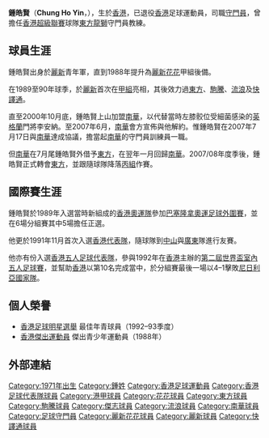 {{Infobox football biography
| name        = 鍾皓賢 <br> Chung Ho Yin
| image       = HK ChungHoYin 2009.JPG
| image_size  = 
| fullname    = 鍾皓賢
| nickname    = 賢仔
| birth_date  = {{birth date and age|1971|4|15}}
| birth_place = {{HKG-1959}}
| height      = {{height|m=1.76}}
| position    = [[守門員|守門員]]
| currentclub = 已退役
| clubnumber  = 
| youthyears1 = 198X–1988
| youthclubs1 = [[花花足球會|麗新]]
| years1  = 1988–1989
| clubs1  = [[花花足球會|麗新花花]]
| caps1   = 
| goals1  = 
| years2  = 1989–1990
| clubs2  = [[花花足球會|麗新]]
| caps2   = 
| goals2  = 
| years3  = 1990–1991
| clubs3  = [[東方足球隊|東方]]
| caps3   = 
| goals3  = 
| years4  = 1991–1992
| clubs4  = [[宏輝駒騰|駒騰]]
| caps4   = 
| goals4  = 
| years5  = 1992–1994
| clubs5  = [[傑志體育會|傑志]]
| caps5   = 
| goals5  = 
| years6  = 1994–1995
| clubs6  = [[宏輝駒騰|駒騰]]
| caps6   = 
| goals6  = 
| years7  = 1995–1996
| clubs7  = [[香港流浪足球會|流浪]]
| caps7   = 
| goals7  = 
| years8  = 1996–2000
| clubs8  = [[花花足球會|快譯通]]
| caps8   = 
| goals8  = 
| years9  = 2000–2001
| clubs9  = [[香港流浪足球會|流浪]]
| caps9   = 
| goals9  = 
| years10  = 2001–2008
| clubs10  = [[南華足球隊|南華]]
| caps10   = 
| goals10  = 
| years11  = 2007–2008
| clubs11  = → [[東方足球隊|東方]]
| caps11   = 5
| goals11  = 0
| years12  = 2008–2013
| clubs12  = [[東方足球隊|東方]] 
| caps12   = 70
| goals12  = 0
| nationalyears1 = 1989–1991
| nationalteam1  = [[香港奧運足球代表隊|香港U23]]
| nationalcaps1  = 
| nationalgoals1 = 0
| nationalyears2 = 1991–2003
| nationalteam2  = [[香港足球代表隊|香港]]
| nationalcaps2  = 18
| nationalgoals2 = 0
| manageryears1  = 2013–2018
| managerclubs1  = [[東方足球隊|東方龍獅]]（守門員教練）
| pcupdate = 
| ntupdate = 
}}

'''鍾皓賢'''（'''Chung Ho Yin'''，{{bd|1971年|4月15日|catIdx=C}}），生於[[香港|香港]]，已退役[[香港|香港]]足球運動員，司職[[守門員|守門員]]，曾擔任[[香港超級聯賽|香港超級聯賽]]球隊[[東方足球隊|東方龍獅]]守門員教練。

==球員生涯==
鍾皓賢出身於[[花花足球會|麗新]]青年軍，直到1988年提升為[[花花足球會|麗新花花]]甲組後備。

在1989至90年球季，於[[花花足球會|麗新]]首次在[[香港甲組足球聯賽|甲組]]亮相，其後效力過[[東方足球隊|東方]]、[[宏輝駒騰|駒騰]]、[[香港流浪足球會|流浪]]及[[花花足球會|快譯通]]。

直至2000年10月底，鍾皓賢上山加盟[[南華足球隊|南華]]，以代替當時左膝骹位受細菌感染的[[英格蘭|英格蘭]]門將李安納。至2007年6月，[[南華足球隊|南華]]會方宣佈與他解約。惟鍾皓賢在2007年7月17日與[[南華足球隊|南華]]達成協議，擔當起[[南華足球隊|南華]]的守門員訓練員一職。

但[[南華足球隊|南華]]在7月尾鍾皓賢外借予[[東方足球隊|東方]]，在翌年一月回歸[[南華足球隊|南華]]。2007/08年度季後，鍾皓賢正式轉會[[東方足球隊|東方]]，並跟隨球隊降落[[香港丙組足球聯賽|丙組]]作賽。

==國際賽生涯==
鍾皓賢於1989年入選當時新組成的[[香港奧運足球代表隊|香港奧運隊]]參加[[1992年夏季奧林匹克運動會|巴塞隆拿奧運足球外圍賽]]，並在6場分組賽其中5場擔任正選。

他更於1991年11月首次入選[[香港足球代表隊|香港代表隊]]，隨球隊到[[中山市|中山]]與[[廣東|廣東]]隊進行友賽。

他亦有份入選[[香港五人制足球代表隊|香港五人足球代表隊]]，參與1992年在[[香港|香港]]主辦的[[1992年世界五人制足球錦標賽|第二屆世界盃室內五人足球賽]]，並幫助[[香港五人制足球代表隊|香港]]以第10名完成當中，於分組賽最後一場以4–1擊敗[[尼日利亞國家足球隊|尼日利亞國家隊]]。

==個人榮譽==
* [[香港足球明星選舉|香港足球明星選舉]] 最佳年青球員（1992–93季度）
* [[香港傑出運動員|香港傑出運動員]] 傑出青少年運動員（1988年）

==外部連結==
{{東方球員名單}}
{{香港足球明星選舉最佳年青球員}}
{{DEFAULTSORT:Chung, Ho Yin}}
[[Category:1971年出生|Category:1971年出生]]
[[Category:鍾姓|Category:鍾姓]]
[[Category:香港足球運動員|Category:香港足球運動員]]
[[Category:香港足球代表隊球員|Category:香港足球代表隊球員]]
[[Category:港甲球員|Category:港甲球員]]
[[Category:花花球員|Category:花花球員]]
[[Category:東方球員|Category:東方球員]]
[[Category:駒騰球員|Category:駒騰球員]]
[[Category:傑志球員|Category:傑志球員]]
[[Category:流浪球員|Category:流浪球員]]
[[Category:南華球員|Category:南華球員]]
[[Category:足球守門員|Category:足球守門員]]
[[Category:麗新花花球員|Category:麗新花花球員]]
[[Category:麗新球員|Category:麗新球員]]
[[Category:快譯通球員|Category:快譯通球員]]